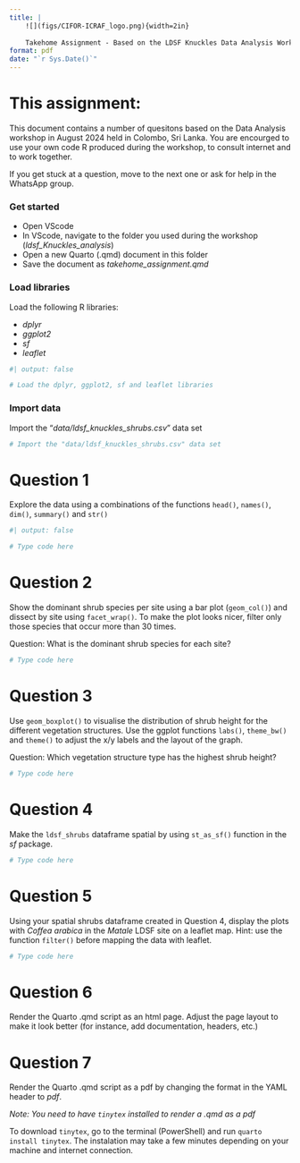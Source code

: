 ```yaml
---
title: | 
    ![](figs/CIFOR-ICRAF_logo.png){width=2in} 
    
    Takehome Assignment - Based on the LDSF Knuckles Data Analysis Workshop
format: pdf
date: "`r Sys.Date()`"
---
```


# This assignment:
This document contains a number of quesitons based on the Data Analysis workshop in August 2024 held in Colombo, Sri Lanka. You are encourged to use your own code R produced during the workshop, to consult internet and to work together. 

If you get stuck at a question, move to the next one or ask for help in the WhatsApp group. 

### Get started

- Open VScode
- In VScode, navigate to the folder you used during the workshop (*ldsf_Knuckles_analysis*)
- Open a new Quarto (.qmd) document in this folder 
- Save the document as *takehome_assignment.qmd*


### Load libraries

Load the following R libraries:

- *dplyr*
- *ggplot2*
- *sf*
- *leaflet*

```r
#| output: false

# Load the dplyr, ggplot2, sf and leaflet libraries


```


### Import data
Import the "*data/ldsf_knuckles_shrubs.csv*" data set
```r
# Import the "data/ldsf_knuckles_shrubs.csv" data set


```


# Question 1
Explore the data using a combinations of the functions `head()`, `names()`, `dim()`, `summary()` and `str()`
```r
#| output: false

# Type code here
```

# Question 2
Show the dominant shrub species per site using a bar plot (`geom_col()`) and dissect by site using `facet_wrap()`. To make the plot looks nicer, filter only those species that occur more than 30 times.

Question: What is the dominant shrub species for each site?
```r
# Type code here

```

# Question 3
Use `geom_boxplot()` to visualise the distribution of shrub height for the different vegetation structures. Use the ggplot functions `labs()`, `theme_bw()` and `theme()` to adjust the x/y labels and the layout of the graph.

Question: Which vegetation structure type has the highest shrub height?

```r
# Type code here

```


# Question 4
Make the `ldsf_shrubs` dataframe spatial by using `st_as_sf()` function in the *sf* package. 
```r
# Type code here

```


# Question 5
Using your spatial shrubs dataframe created in Question 4, display the plots with *Coffea arabica* in the *Matale* LDSF site on a leaflet map. Hint: use the function `filter()` before mapping the data with leaflet. 

```r
# Type code here

```


# Question 6
Render the Quarto .qmd script as an html page. Adjust the page layout to make it look better (for instance, add documentation, headers, etc.)


# Question 7
Render the Quarto .qmd script as a pdf by changing the format in the YAML header to *pdf*. 

*Note: You need to have `tinytex` installed to render a .qmd as a pdf*

To download `tinytex`, go to the terminal (PowerShell) and run `quarto install tinytex`. The instalation may take a few minutes depending on your machine and internet connection.
